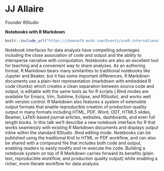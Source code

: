 # JJ Allaire 
*Founder RStudio*

**Notebooks with R Markdown**
```r

knitr::include_url("https://channel9.msdn.com/Events/useR-international-R-User-conference/useR2016/Notebooks-with-R-Markdown/player")  
```

Notebook interfaces for data analysis have compelling advantages including the close association of code and output and the ability to intersperse narrative with computation. Notebooks are also an excellent tool for teaching and a convenient way to share analyses. As an authoring format, R Markdown bears many similarities to traditional notebooks like Jupyter and Beaker, but it has some important differences. R Markdown documents use a plain-text representation (markdown with embedded R code chunks) which creates a clean separation between source code and output, is editable with the same tools as for R scripts (.Rmd modes are available for Emacs, Vim, Sublime, Eclipse, and RStudio), and works well with version control. R Markdown also features a system of extensible output formats that enable reproducible creation of production-quality output in many formats including HTML, PDF, Word, ODT, HTML5 slides, Beamer, LaTeX-based journal articles, websites, dashboards, and even full length books. In this talk we'll describe a new notebook interface for R that works seamlessly with existing R Markdown documents and displays output inline within the standard RStudio .Rmd editing mode. Notebooks can be published using the traditional Knit to HTML or PDF workflow, and can also be shared with a compound file that includes both code and output, enabling readers to easily modify and re-execute the code. Building a notebook system on top of R Markdown carries forward its benefits (plain text, reproducible workflow, and production quality output) while enabling a richer, more literate workflow for data analysis.

